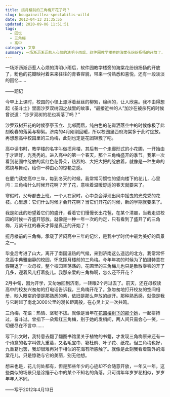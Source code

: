 ```yaml
---
title: 揽月楼前的三角梅开花了吗？
slug: bougainvillea-spectabilis-willd
date: 2012-04-13 21:35:55
updated: 2020-09-06 11:51:51
tags:
  - 回忆
  - 三角梅
  - 高中
category: 文章
summary: 一场淅沥淅沥惹人心烦的清明小雨后，软件园教学楼旁的海棠花纷纷扬扬的开放了，粉色的花瓣映衬着来来往往的青春容貌，带来一份熟悉和喜悦，还有一段淡淡的回忆……
---
```


一场淅沥淅沥惹人心烦的清明小雨后，软件园教学楼旁的海棠花纷纷扬扬的开放了，粉色的花瓣映衬着来来往往的青春容貌，带来一份熟悉和喜悦，还有一段淡淡的回忆……

——题记

今早上上课时，校园的小径上漂浮着丝丝的柳絮，绵绵的，让人欣喜。我不由得想起《圣斗士》里面沙罗双树园之战里的故事，“最接近神的人”加沙在被杀死的时候曾说道：“沙罗双树的花也凋落了吗？”

沙罗双树开花的时候亭亭玉立、比邻而居，纯白色的花瓣洒落空中的时候像极了此刻晚春的落英与柳絮。济南的4月刚刚回暖，所以校园里西府海棠多于此时绽放。再想想高中校园里的三角梅，此刻也定是花团锦簇了吧。

高中读书时，教学楼的名字叫做揽月楼，其后有一个走廊形式的小花圃，一开始由于才建好，光秃秃的。进入高中的第一个春天，那个三角梅盛开的季节。我第一次看到花圃中绽放的紫红色花骨朵，热烈的、大把大把的绽放着，就像是一种生命的燃烧与舞动，给你一种由心的惊艳之感。

在厦门读完高中三年，每到冬天的时候，我常常习惯性的望向楼下的花儿，心里问：三角梅什么时候开花啊？开了花，意味着温暖舒适的春天就要来了。

寒假时，父母都去上班，一个人在家时，心中总会浮现出风中摇曳的光秃秃的花枝。心里想：它们什么时候才会开花啊？当它们开花的时候，新的学期就要来了。

我是如此的盼望着它们的盛开，看着它们慢慢长出花苞，在某个清晨，当我走进校园的时候一齐盛开怒放。就像是一种一年一次的约定，只有看到了盛开了的三角梅，万紫千红的春天才算是真正的开始了！

揽月楼前的三角梅，承载了苦闷高中三年的记忆，是我中学时代中最为美好的风景之一。

毕业后考进了山大，离开了南国温热的气候，来到济南这么遥远的北方。我常常怀念高中典雅幽静的校园，怀念揽月楼前的三角梅。今年年初的时候为了拍摄特意在假期返了一次母校，整个校园空荡荡的，花圃里的三角梅儿也只是散散零零的开了几多，迎着风儿打着旋儿。我那亲爱的三角梅啊，怎么还不开花？

2月中旬，因为开学，又匆匆回到济南，一转眼2个月过去了。前天，还在母校读高中的校友兴匆匆的打电话告诉我，三角梅开花了。急匆匆地打开校友的空间相册，映入眼帘的便是那熟悉的紫，依旧是那么奔放的绽开。那种熟悉感，就像是我与它跨越了南北3000公里的漫长距离般，在心灵上又一次共鸣。

三角梅，花语：热情、坚韧不拔。就像是当年在[花圃榕树下的那个她](/posts/blue-turkey/ '蓝色土耳其')，一起拼搏过，奋斗过。曾掐下一朵紫红三角梅，别于她的发梢间，两人间只需会心一笑，一切便尽在不言中……

写下此文时，我特意去翻了翻图书馆里关于植物的书籍，才发现三角梅原来还有一个诗意的名字叫做九重葛，又名毛宝巾、簕杜鹃、叶子花、纸花。但三角梅也好，九重葛也罢，我却很难再对于相似的花海有所感触了。就像是此刻我看着窗外的海棠花儿，只是惊艳与它的美丽，别无他想。

想来也是，花儿何处都有，但是那些年少的心迹却不会随意开放，一年又一年，这些类似的场景只是涂描于心中的某个不知名的角落。只可谓年年岁岁花相似，岁岁年年人不同。

——写于2012年4月13日
